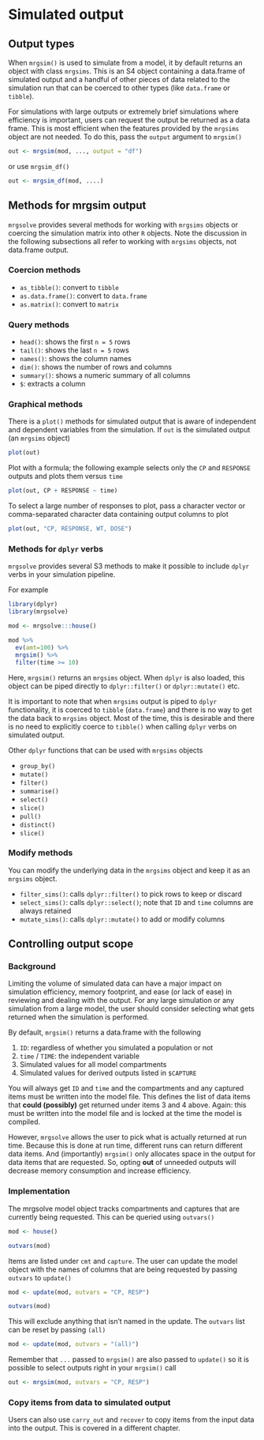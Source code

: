 # Simulated output {#simulated-output}

## Output types

When `mrgsim()` is used to simulate from a model, it by default returns an object with class 
`mrgsims`.  This is an S4 object containing a data.frame of simulated output and a 
handful of other pieces of data related to the simulation run that can be coerced to other
types (like `data.frame` or `tibble`). 

For simulations with large outputs or extremely brief simulations where efficiency is 
important, users can request the output be returned as a data frame. This is most efficient
when the features provided by the `mrgsims` object are not needed. To do this, pass
the `output` argument to `mrgsim()`

```r
out <- mrgsim(mod, ..., output = "df")
```
or use `mrgsim_df()`

```r
out <- mrgsim_df(mod, ....)
```

## Methods for mrgsim output

`mrgsolve` provides several methods for working with `mrgsims` objects or 
coercing the simulation matrix into other `R` objects. Note the discussion in the 
following subsections all refer to working with `mrgsims` objects, not data.frame output.

### Coercion methods

* `as_tibble()`: convert to `tibble`
* `as.data.frame()`: convert to `data.frame`
* `as.matrix()`: convert to `matrix`

### Query methods
* `head()`: shows the first `n = 5` rows
* `tail()`: shows the last `n = 5` rows
* `names()`: shows the column names
* `dim()`: shows the number of rows and columns
* `summary()`: shows a numeric summary of all columns
* `$`: extracts a column

### Graphical methods

There is a `plot()` methods for simulated output that is aware of independent and dependent
variables from the simulation. If `out` is the simulated output (an `mrgsims` object)

```r
plot(out)
```
Plot with a formula; the following example selects only the `CP` and `RESPONSE` outputs
and plots them versus `time`

```r
plot(out, CP + RESPONSE ~ time)
```

To select a large number of responses to plot, pass a character vector or comma-separated
character data containing output columns to plot

```r
plot(out, "CP, RESPONSE, WT, DOSE")
```


### Methods for `dplyr` verbs
`mrgsolve` provides several S3 methods to make it possible to include `dplyr` verbs in 
your simulation pipeline. 

For example

```r
library(dplyr)
library(mrgsolve)

mod <- mrgsolve:::house()

mod %>% 
  ev(amt=100) %>%
  mrgsim() %>% 
  filter(time >= 10)
```

Here, `mrgsim()` returns an `mrgsims` object.  When `dplyr` is also loaded, this object 
can be piped directly to `dplyr::filter()` or `dplyr::mutate()` etc.

It is important to note that when `mrgsims` output is piped to `dplyr` functionality, 
it is coerced to `tibble` (`data.frame`) and there is no way to get the data back to 
`mrgsims` object. Most of the time, this is desirable and there is no need to explicitly
coerce to `tibble()` when calling `dplyr` verbs on simulated output. 


Other `dplyr` functions that can be used with `mrgsims` objects

* `group_by()`
* `mutate()`
* `filter()`
* `summarise()`
* `select()`
* `slice()`
* `pull()`
* `distinct()`
* `slice()`

### Modify methods

You can modify the underlying data in the `mrgsims` object and keep it as an `mrgsims` object.

- `filter_sims()`: calls `dplyr::filter()` to pick rows to keep or discard
- `select_sims()`: calls `dplyr::select()`; note that `ID` and `time` columns are always retained
- `mutate_sims()`: calls `dplyr::mutate()` to add or modify columns

## Controlling output scope

### Background

Limiting the volume of simulated data can have a major impact on simulation efficiency, 
memory footprint, and ease (or lack of ease) in reviewing and dealing with the output.
For any large simulation or any simulation from a large model, the user should consider
selecting what gets returned when the simulation is performed.

By default, `mrgsim()` returns a data.frame with the following

1. `ID`: regardless of whether you simulated a population or not
1. `time` / `TIME`: the independent variable
1. Simulated values for all model compartments
1. Simulated values for derived outputs listed in `$CAPTURE`

You will always get `ID` and `time` and the compartments and any captured items must
be written into the model file. This defines the list of data items that 
**could (possibly)** get returned under items 3 and 4 above. Again: this must be 
written into the model file and is locked at the time the model is compiled. 

However, `mrgsolve` allows the user to pick what is actually returned at run time. 
Because this is done at run time, different runs can return different data items. 
And (importantly) `mrgsim()` only allocates space in the output for data items 
that are requested. So, opting **out** of unneeded outputs will decrease memory 
consumption and increase efficiency.

### Implementation

The mrgsolve model object tracks compartments and captures that are currently 
being requested. This can be queried using `outvars()`

```r
mod <- house()

outvars(mod)
```

Items are listed under `cmt` and `capture`. The user can update the model object
with the names of columns that are being requested by passing `outvars` to `update()`

```r
mod <- update(mod, outvars = "CP, RESP")

outvars(mod)
```

This will exclude anything that isn't named in the update. The `outvars` list can 
be reset by passing `(all)`

```r
mod <- update(mod, outvars = "(all)")
```

Remember that `...` passed to `mrgsim()` are also passed to `update()` so it is possible
to select outputs right in your `mrgsim()` call

```r
out <- mrgsim(mod, outvars = "CP, RESP")
```

### Copy items from data to simulated output

Users can also use `carry_out` and `recover` to copy items from the input data into the
output. This is covered in a different chapter. 



